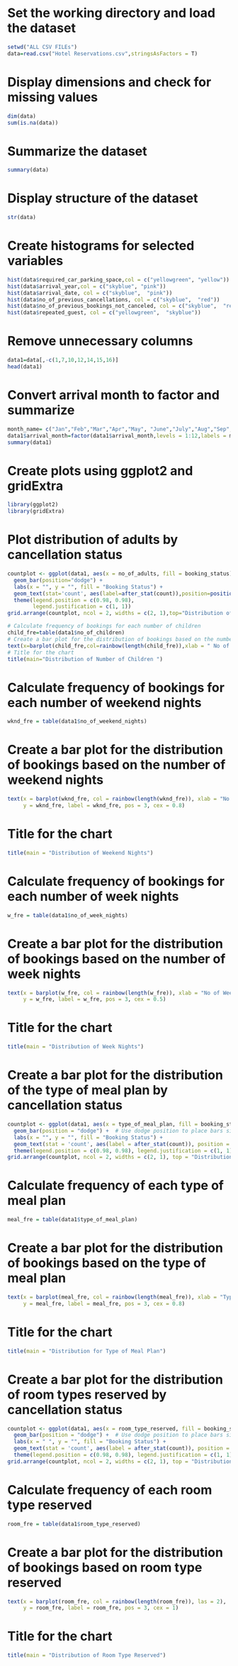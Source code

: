 
# Set the working directory and load the dataset
```r
setwd("ALL CSV FILEs")
data=read.csv("Hotel Reservations.csv",stringsAsFactors = T)
```

# Display dimensions and check for missing values

```r
dim(data)
sum(is.na(data))
```
# Summarize the dataset
```r
summary(data)
```


# Display structure of the dataset
```r
str(data)
```



# Create histograms for selected variables
```r
hist(data$required_car_parking_space,col = c("yellowgreen", "yellow"))
hist(data$arrival_year,col = c("skyblue", "pink"))
hist(data$arrival_date, col = c("skyblue",  "pink"))
hist(data$no_of_previous_cancellations, col = c("skyblue",  "red"))
hist(data$no_of_previous_bookings_not_canceled, col = c("skyblue",  "red"))
hist(data$repeated_guest, col = c("yellowgreen",  "skyblue"))
```


# Remove unnecessary columns
```r
data1=data[,-c(1,7,10,12,14,15,16)]
head(data1)
```

# Convert arrival month to factor and summarize
```r
month_name= c("Jan","Feb","Mar","Apr","May", "June","July","Aug","Sep","Oct","Nov","Dec")
data1$arrival_month=factor(data1$arrival_month,levels = 1:12,labels = month_name)
summary(data1)
```

# Create plots using ggplot2 and gridExtra
```r
library(ggplot2)
library(gridExtra)
```


# Plot distribution of adults by cancellation status
```r
countplot <- ggplot(data1, aes(x = no_of_adults, fill = booking_status)) +
  geom_bar(position="dodge") +
  labs(x = "", y = "", fill = "Booking Status") +
  geom_text(stat='count', aes(label=after_stat(count)),position=position_dodge(width = 0.85), vjust=-0.2) +
  theme(legend.position = c(0.98, 0.98),
        legend.justification = c(1, 1))
grid.arrange(countplot, ncol = 2, widths = c(2, 1),top="Distribution of adults by Cancellation Status")
```


```r
# Calculate frequency of bookings for each number of children
child_fre=table(data1$no_of_children)
# Create a bar plot for the distribution of bookings based on the number of children
text(x=barplot(child_fre,col=rainbow(length(child_fre)),xlab = " No of Children",ylab="No of bookings"),y=child_fre,label=child_fre,pos = 3, cex = 0.8)
# Title for the chart
title(main="Distribution of Number of Children ")
```







# Calculate frequency of bookings for each number of weekend nights
```r
wknd_fre = table(data1$no_of_weekend_nights)
```
# Create a bar plot for the distribution of bookings based on the number of weekend nights
```r
text(x = barplot(wknd_fre, col = rainbow(length(wknd_fre)), xlab = "No of Weekend Nights", ylab = "No of bookings"), 
     y = wknd_fre, label = wknd_fre, pos = 3, cex = 0.8)
```
# Title for the chart
```r
title(main = "Distribution of Weekend Nights")
```




# Calculate frequency of bookings for each number of week nights
```r
w_fre = table(data1$no_of_week_nights)
```
# Create a bar plot for the distribution of bookings based on the number of week nights
```r
text(x = barplot(w_fre, col = rainbow(length(w_fre)), xlab = "No of Week Nights", ylab = "No of bookings"), 
     y = w_fre, label = w_fre, pos = 3, cex = 0.5)
```
# Title for the chart
```r
title(main = "Distribution of Week Nights")
```

# Create a bar plot for the distribution of the type of meal plan by cancellation status
```r
countplot <- ggplot(data1, aes(x = type_of_meal_plan, fill = booking_status)) +
  geom_bar(position = "dodge") +  # Use dodge position to place bars side by side
  labs(x = "", y = "", fill = "Booking Status") +
  geom_text(stat = 'count', aes(label = after_stat(count)), position = position_dodge(width = 0.85), vjust = -0.2) +  # Add count labels
  theme(legend.position = c(0.98, 0.98), legend.justification = c(1, 1))  # Position legend
grid.arrange(countplot, ncol = 2, widths = c(2, 1), top = "Distribution of type of Meal Plan by Cancellation Status")
```

# Calculate frequency of each type of meal plan
```r
meal_fre = table(data1$type_of_meal_plan)
```
# Create a bar plot for the distribution of bookings based on the type of meal plan
```r
text(x = barplot(meal_fre, col = rainbow(length(meal_fre)), xlab = "Type of Meal Plan", ylab = "No of bookings"), 
     y = meal_fre, label = meal_fre, pos = 3, cex = 0.8)
```
# Title for the chart
```r
title(main = "Distribution for Type of Meal Plan")
```

# Create a bar plot for the distribution of room types reserved by cancellation status
```r
countplot <- ggplot(data1, aes(x = room_type_reserved, fill = booking_status)) +
  geom_bar(position = "dodge") +  # Use dodge position to place bars side by side
  labs(x = " ", y = "", fill = "Booking Status") +
  geom_text(stat = 'count', aes(label = after_stat(count)), position = position_dodge(width = 0.85), vjust = -0.2) +  # Add count labels
  theme(legend.position = c(0.98, 0.98), legend.justification = c(1, 1))  # Position legend
grid.arrange(countplot, ncol = 2, widths = c(2, 1), top = "Distribution of Room Type by Cancellation Status")
```

# Calculate frequency of each room type reserved
```r
room_fre = table(data1$room_type_reserved)
```
# Create a bar plot for the distribution of bookings based on room type reserved
```r
text(x = barplot(room_fre, col = rainbow(length(room_fre)), las = 2), 
     y = room_fre, label = room_fre, pos = 3, cex = 1)
```
# Title for the chart
```r
title(main = "Distribution of Room Type Reserved")
```